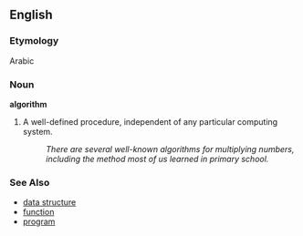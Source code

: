 ==English==

===Etymology===
Arabic

===Noun===
'''algorithm'''

# A well-defined procedure, independent of any particular computing system.
#: ''There are several well-known algorithms for multiplying numbers, including the method most of us learned in primary school.''

===See Also===
*[[data structure]]
*[[function]]
*[[program]]